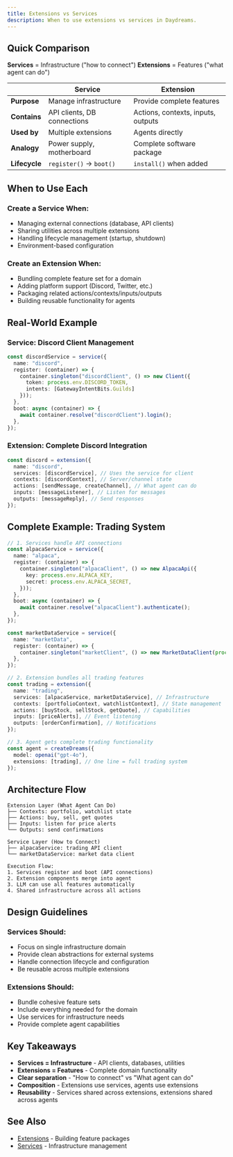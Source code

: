 ```yaml
---
title: Extensions vs Services
description: When to use extensions vs services in Daydreams.
---
```


## Quick Comparison

**Services** = Infrastructure ("how to connect")
**Extensions** = Features ("what agent can do")

| | Service | Extension |
|---|---|---|
| **Purpose** | Manage infrastructure | Provide complete features |
| **Contains** | API clients, DB connections | Actions, contexts, inputs, outputs |
| **Used by** | Multiple extensions | Agents directly |
| **Analogy** | Power supply, motherboard | Complete software package |
| **Lifecycle** | `register()` → `boot()` | `install()` when added |

## When to Use Each

### Create a Service When:
- Managing external connections (database, API clients)
- Sharing utilities across multiple extensions
- Handling lifecycle management (startup, shutdown)
- Environment-based configuration

### Create an Extension When:
- Bundling complete feature set for a domain
- Adding platform support (Discord, Twitter, etc.)
- Packaging related actions/contexts/inputs/outputs
- Building reusable functionality for agents

## Real-World Example

### Service: Discord Client Management
```typescript title="discord-service.ts"
const discordService = service({
  name: "discord",
  register: (container) => {
    container.singleton("discordClient", () => new Client({
      token: process.env.DISCORD_TOKEN,
      intents: [GatewayIntentBits.Guilds]
    }));
  },
  boot: async (container) => {
    await container.resolve("discordClient").login();
  },
});
```

### Extension: Complete Discord Integration
```typescript title="discord-extension.ts"
const discord = extension({
  name: "discord",
  services: [discordService], // Uses the service for client
  contexts: [discordContext], // Server/channel state
  actions: [sendMessage, createChannel], // What agent can do
  inputs: [messageListener], // Listen for messages
  outputs: [messageReply], // Send responses
});
```



## Complete Example: Trading System

```typescript title="trading-system.ts"
// 1. Services handle API connections
const alpacaService = service({
  name: "alpaca",
  register: (container) => {
    container.singleton("alpacaClient", () => new AlpacaApi({
      key: process.env.ALPACA_KEY,
      secret: process.env.ALPACA_SECRET,
    }));
  },
  boot: async (container) => {
    await container.resolve("alpacaClient").authenticate();
  },
});

const marketDataService = service({
  name: "marketData", 
  register: (container) => {
    container.singleton("marketClient", () => new MarketDataClient(process.env.MARKET_KEY));
  },
});

// 2. Extension bundles all trading features
const trading = extension({
  name: "trading",
  services: [alpacaService, marketDataService], // Infrastructure
  contexts: [portfolioContext, watchlistContext], // State management
  actions: [buyStock, sellStock, getQuote], // Capabilities
  inputs: [priceAlerts], // Event listening
  outputs: [orderConfirmation], // Notifications
});

// 3. Agent gets complete trading functionality
const agent = createDreams({
  model: openai("gpt-4o"),
  extensions: [trading], // One line = full trading system
});
```

## Architecture Flow

```text title="architecture.txt"
Extension Layer (What Agent Can Do)
├── Contexts: portfolio, watchlist state
├── Actions: buy, sell, get quotes  
├── Inputs: listen for price alerts
└── Outputs: send confirmations

Service Layer (How to Connect)
├── alpacaService: trading API client
└── marketDataService: market data client

Execution Flow:
1. Services register and boot (API connections)
2. Extension components merge into agent
3. LLM can use all features automatically
4. Shared infrastructure across all actions
```


## Design Guidelines

### Services Should:
- Focus on single infrastructure domain
- Provide clean abstractions for external systems
- Handle connection lifecycle and configuration
- Be reusable across multiple extensions

### Extensions Should:
- Bundle cohesive feature sets
- Include everything needed for the domain
- Use services for infrastructure needs
- Provide complete agent capabilities

## Key Takeaways

- **Services = Infrastructure** - API clients, databases, utilities
- **Extensions = Features** - Complete domain functionality  
- **Clear separation** - "How to connect" vs "What agent can do"
- **Composition** - Extensions use services, agents use extensions
- **Reusability** - Services shared across extensions, extensions shared across agents

## See Also

- [Extensions](/docs/core/concepts/extensions) - Building feature packages
- [Services](/docs/core/concepts/services) - Infrastructure management
